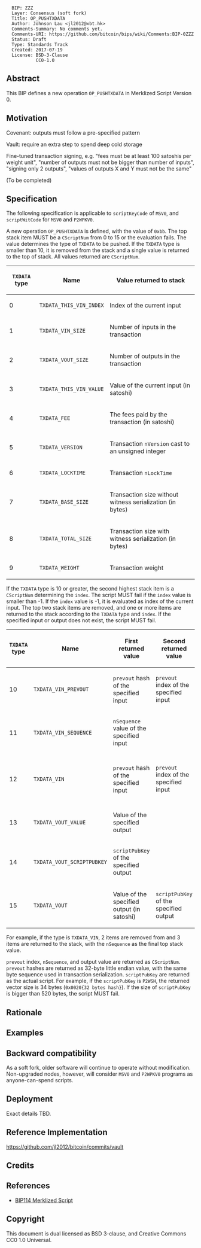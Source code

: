 <pre>
  BIP: ZZZ
  Layer: Consensus (soft fork)
  Title: OP_PUSHTXDATA
  Author: Johnson Lau <jl2012@xbt.hk>
  Comments-Summary: No comments yet.
  Comments-URI: https://github.com/bitcoin/bips/wiki/Comments:BIP-0ZZZ
  Status: Draft
  Type: Standards Track
  Created: 2017-07-19
  License: BSD-3-Clause
           CC0-1.0
</pre>

==Abstract==
This BIP defines a new operation <code>OP_PUSHTXDATA</code> in Merklized Script Version 0.

==Motivation==
Covenant: outputs must follow a pre-specified pattern

Vault: require an extra step to spend deep cold storage

Fine-tuned transaction signing, e.g. "fees must be at least 100 satoshis per weight unit", "number of outputs must not be bigger than number of inputs", "signing only 2 outputs", "values of outputs X and Y must not be the same"

(To be completed)

==Specification==
The following specification is applicable to <code>scriptKeyCode</code> of <code>MSV0</code>, and <code>scriptWitCode</code> for <code>MSV0</code> and <code>P2WPKV0</code>.

A new operation <code>OP_PUSHTXDATA</code> is defined, with the value of <code>0xbb</code>. The top stack item MUST be a <code>CScriptNum</code> from 0 to 15 or the evaluation fails. The value determines the type of <code>TXDATA</code> to be pushed. If the <code>TXDATA</code> type is smaller than 10, it is removed from the stack and a single value is returned to the top of stack. All values returned are <code>CScriptNum</code>.

{|
|-
! <code>TXDATA</code> type
! Name
! Value returned to stack
|-
| 0
| <code>TXDATA_THIS_VIN_INDEX</code>
| Index of the current input
|-
| 1
| <code>TXDATA_VIN_SIZE</code>
| Number of inputs in the transaction
|-
| 2
| <code>TXDATA_VOUT_SIZE</code>
| Number of outputs in the transaction
|-
| 3
| <code>TXDATA_THIS_VIN_VALUE</code>
| Value of the current input (in satoshi)
|-
| 4
| <code>TXDATA_FEE</code>
| The fees paid by the transaction (in satoshi)
|-
| 5
| <code>TXDATA_VERSION</code>
| Transaction <code>nVersion</code> cast to an unsigned integer
|-
| 6
| <code>TXDATA_LOCKTIME</code>
| Transaction <code>nLockTime</code>
|-
| 7
| <code>TXDATA_BASE_SIZE</code>
| Transaction size without witness serialization (in bytes)
|-
| 8
| <code>TXDATA_TOTAL_SIZE</code>
| Transaction size with witness serialization (in bytes)
|-
| 9
| <code>TXDATA_WEIGHT</code>
| Transaction weight
|}

If the <code>TXDATA</code> type is 10 or greater, the second highest stack item is a <code>CScriptNum</code> determining the <code>index</code>. The script MUST fail if the <code>index</code> value is smaller than -1. If the <code>index</code> value is -1, it is evaluated as index of the current input. The top two stack items are removed, and one or more items are returned to the stack according to the <code>TXDATA</code> type and <code>index</code>. If the specified input or output does not exist, the script MUST fail.

{|
! <code>TXDATA</code> type
! Name
! First returned value
! Second returned value
! Third returned value
|-
| 10
| <code>TXDATA_VIN_PREVOUT</code>
| <code>prevout</code> hash of the specified input
| <code>prevout</code> index of the specified input
|-
| 11
| <code>TXDATA_VIN_SEQUENCE</code>
| <code>nSequence</code> value of the specified input
|-
| 12
| <code>TXDATA_VIN</code>
| <code>prevout</code> hash of the specified input
| <code>prevout</code> index of the specified input
| <code>nSequence</code> value of the specified input
|-
| 13
| <code>TXDATA_VOUT_VALUE</code>
| Value of the specified output
|-
| 14
| <code>TXDATA_VOUT_SCRIPTPUBKEY</code>
| <code>scriptPubKey</code> of the specified output
|-
| 15
| <code>TXDATA_VOUT</code>
| Value of the specified output (in satoshi)
| <code>scriptPubKey</code> of the specified output
|}

For example, if the type is <code>TXDATA_VIN</code>, 2 items are removed from and 3 items are returned to the stack, with the <code>nSequence</code> as the final top stack value.

<code>prevout</code> index, <code>nSequence</code>, and output value are returned as <code><code>CScriptNum</code></code>.
<code>prevout</code> hashes are returned as 32-byte little endian value, with the same byte sequence used in transaction serialization.
<code>scriptPubKey</code> are returned as the actual script. For example, if the <code>scriptPubKey</code> is <code>P2WSH</code>, the returned vector size is 34 bytes (<code>0x0020{32 bytes hash}</code>). If the size of <code>scriptPubKey</code> is bigger than 520 bytes, the script MUST fail. 


==Rationale==


==Examples==

== Backward compatibility ==
As a soft fork, older software will continue to operate without modification. Non-upgraded nodes, however, will consider <code>MSV0</code> and <code>P2WPKV0</code> programs as anyone-can-spend scripts.

== Deployment ==
Exact details TBD.

== Reference Implementation ==
https://github.com/jl2012/bitcoin/commits/vault

== Credits ==

== References ==
*[[bip-0114.mediawiki|BIP114 Merklized Script]]

== Copyright ==
This document is dual licensed as BSD 3-clause, and Creative Commons CC0 1.0 Universal.
